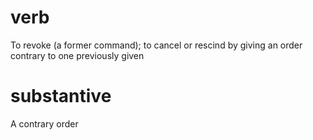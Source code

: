 =verb=
To revoke (a former command); to cancel or rescind by giving an order contrary to one previously given

=substantive=
A contrary order